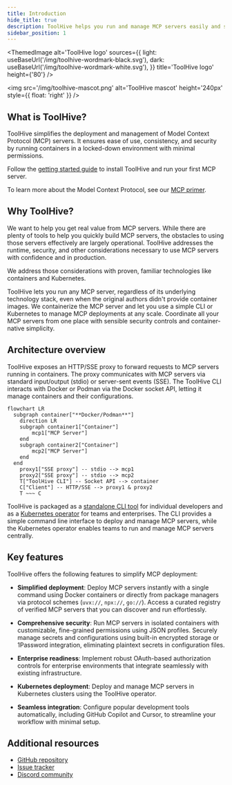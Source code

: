 ```yaml
---
title: Introduction
hide_title: true
description: ToolHive helps you run and manage MCP servers easily and securely.
sidebar_position: 1
---
```



<ThemedImage
  alt='ToolHive logo'
  sources={{
    light: useBaseUrl('/img/toolhive-wordmark-black.svg'),
    dark: useBaseUrl('/img/toolhive-wordmark-white.svg'),
  }}
  title='ToolHive logo'
  height={'80'}
/>
<br />

<img
  src='/img/toolhive-mascot.png'
  alt='ToolHive mascot'
  height='240px'
  style={{ float: 'right' }}
/>

## What is ToolHive?

ToolHive simplifies the deployment and management of Model Context Protocol
(MCP) servers. It ensures ease of use, consistency, and security by running
containers in a locked-down environment with minimal permissions.

Follow the [getting started guide](./tutorials/quickstart.mdx) to install
ToolHive and run your first MCP server.

To learn more about the Model Context Protocol, see our
[MCP primer](./concepts/mcp-primer.md).

## Why ToolHive?

We want to help you get real value from MCP servers. While there are plenty of
tools to help you quickly build MCP servers, the obstacles to using those
servers effectively are largely operational. ToolHive addresses the runtime,
security, and other considerations necessary to use MCP servers with confidence
and in production.

We address those considerations with proven, familiar technologies like
containers and Kubernetes.

ToolHive lets you run any MCP server, regardless of its underlying technology
stack, even when the original authors didn't provide container images. We
containerize the MCP server and let you use a simple CLI or Kubernetes to manage
MCP deployments at any scale. Coordinate all your MCP servers from one place
with sensible security controls and container-native simplicity.

## Architecture overview

ToolHive exposes an HTTP/SSE proxy to forward requests to MCP servers running in
containers. The proxy communicates with MCP servers via standard input/output
(stdio) or server-sent events (SSE). The ToolHive CLI interacts with Docker or
Podman via the Docker socket API, letting it manage containers and their
configurations.

```mermaid
flowchart LR
  subgraph container["**Docker/Podman**"]
    direction LR
    subgraph container1["Container"]
        mcp1["MCP Server"]
    end
    subgraph container2["Container"]
        mcp2["MCP Server"]
    end
  end
    proxy1["SSE proxy"] -- stdio --> mcp1
    proxy2["SSE proxy"] -- stdio --> mcp2
    T["ToolHive CLI"] -- Socket API --> container
    C["Client"] -- HTTP/SSE --> proxy1 & proxy2
    T ~~~ C
```

ToolHive is packaged as a [standalone CLI tool](./guides-cli/) for individual
developers and as a [Kubernetes operator](./guides-k8s/) for teams and
enterprises. The CLI provides a simple command line interface to deploy and
manage MCP servers, while the Kubernetes operator enables teams to run and
manage MCP servers centrally.

## Key features

ToolHive offers the following features to simplify MCP deployment:

- **Simplified deployment**: Deploy MCP servers instantly with a single command
  using Docker containers or directly from package managers via protocol schemes
  (`uvx://`, `npx://`, `go://`). Access a curated registry of verified MCP
  servers that you can discover and run effortlessly.

- **Comprehensive security**: Run MCP servers in isolated containers with
  customizable, fine-grained permissions using JSON profiles. Securely manage
  secrets and configurations using built-in encrypted storage or 1Password
  integration, eliminating plaintext secrets in configuration files.

- **Enterprise readiness**: Implement robust OAuth-based authorization controls
  for enterprise environments that integrate seamlessly with existing
  infrastructure.

- **Kubernetes deployment**: Deploy and manage MCP servers in Kubernetes
  clusters using the ToolHive operator.

- **Seamless integration**: Configure popular development tools automatically,
  including GitHub Copilot and Cursor, to streamline your workflow with minimal
  setup.

## Additional resources

- [GitHub repository](https://github.com/stacklok/toolhive)
- [Issue tracker](https://github.com/stacklok/toolhive/issues)
- [Discord community](https://discord.gg/stacklok)
